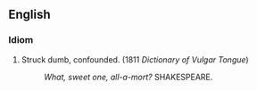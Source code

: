 ==English==
===Idiom===
# {{idiom}} {{vulgar}} Struck dumb, confounded. (1811 ''Dictionary of Vulgar Tongue'')
#: ''What, sweet one, all-a-mort?'' SHAKESPEARE.